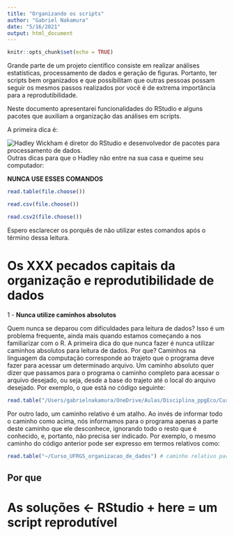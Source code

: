 ```yaml
---
title: "Organizando os scripts"
author: "Gabriel Nakamura"
date: "5/16/2021"
output: html_document
---
```


```r
knitr::opts_chunk$set(echo = TRUE)
```

Grande parte de um projeto científico consiste em realizar análises estatísticas, processamento de dados e geração de figuras. Portanto, ter scripts bem organizados e que possibilitam que outras pessoas possam seguir os mesmos passos realizados por você é de extrema importância para a reprodutibilidade.

Neste documento apresentarei funcionalidades do RStudio e alguns pacotes que auxiliam a organização das análises em scripts.

A primeira dica é:

![Hadley Wickham é diretor do RStudio e desenvolvedor de pacotes para processamento de dados.](/Users/gabrielnakamura/OneDrive/Aulas/Disciplina_ppgEco/Curso_UFRGS_organizacao_de_dados/Hadley_advice.jpg)
Outras dicas para que o Hadley não entre na sua casa e queime seu computador:

**NUNCA USE ESSES COMANDOS**

```r
read.table(file.choose())

read.csv(file.choose())

read.csv2(file.choose())
```

Espero esclarecer os porquês de não utilizar estes comandos após o término dessa leitura.

# Os XXX pecados capitais da organização e reprodutibilidade de dados

1 - **Nunca utilize caminhos absolutos**

Quem nunca se deparou com dificuldades para leitura de dados? Isso é um problema frequente, ainda mais quando estamos começando a nos familiarizar com o R. A primeira dica do que nunca fazer é nunca utilizar caminhos absolutos para leitura de dados. Por que?
Caminhos na linguagem da computação corresponde ao trajeto que o programa deve fazer para acessar um determinado arquivo. Um caminho absoluto quer dizer que passamos para o programa o caminho completo para acessar o arquivo desejado, ou seja, desde a base do trajeto até o local do arquivo desejado. Por exemplo, o que está no código seguinte:

```r
read.table("/Users/gabrielnakamura/OneDrive/Aulas/Disciplina_ppgEco/Curso_UFRGS_organizacao_de_dados") # caminho absoluto para acessar um arquivo deste curso
```

Por outro lado, um caminho relativo é um atalho. Ao invés de informar todo o caminho como acima, nós informamos para o programa apenas a parte deste caminho que ele desconhece, ignorando todo o resto que é conhecido, e, portanto, não precisa ser indicado. Por exemplo, o mesmo caminho do código anterior pode ser expresso em termos relativos como:

```r
read.table("~/Curso_UFRGS_organizacao_de_dados") # caminho relativo para acessar um arquivo deste curso
```

## Por que 

# As soluções <- RStudio + here = um script reprodutível



